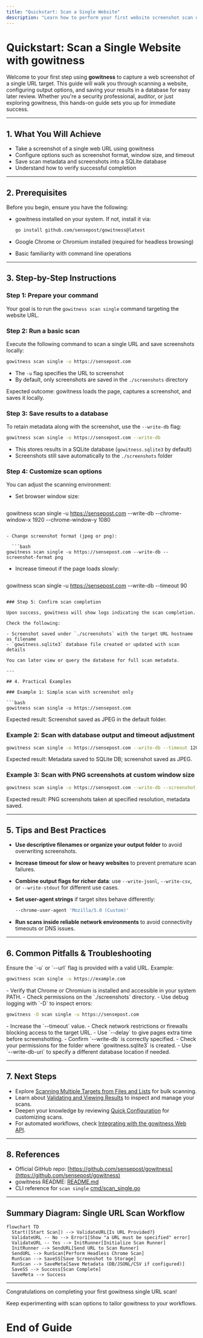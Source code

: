 ```yaml
---
title: "Quickstart: Scan a Single Website"
description: "Learn how to perform your first website screenshot scan using gowitness, configure output options, and store results in a database. Ideal for users seeking an immediate hands-on success."
---
```


# Quickstart: Scan a Single Website with gowitness

Welcome to your first step using **gowitness** to capture a web screenshot of a single URL target. This guide will walk you through scanning a website, configuring output options, and saving your results in a database for easy later review. Whether you're a security professional, auditor, or just exploring gowitness, this hands-on guide sets you up for immediate success.

---

## 1. What You Will Achieve

- Take a screenshot of a single web URL using gowitness
- Configure options such as screenshot format, window size, and timeout
- Save scan metadata and screenshots into a SQLite database
- Understand how to verify successful completion

---

## 2. Prerequisites

Before you begin, ensure you have the following:

- gowitness installed on your system. If not, install it via:

  ```bash
  go install github.com/sensepost/gowitness@latest
  ```

- Google Chrome or Chromium installed (required for headless browsing)
- Basic familiarity with command line operations

---

## 3. Step-by-Step Instructions

### Step 1: Prepare your command

Your goal is to run the `gowitness scan single` command targeting the website URL.

### Step 2: Run a basic scan

Execute the following command to scan a single URL and save screenshots locally:

```bash
gowitness scan single -u https://sensepost.com
```

- The `-u` flag specifies the URL to screenshot
- By default, only screenshots are saved in the `./screenshots` directory

Expected outcome: gowitness loads the page, captures a screenshot, and saves it locally.

### Step 3: Save results to a database

To retain metadata along with the screenshot, use the `--write-db` flag:

```bash
gowitness scan single -u https://sensepost.com --write-db
```

- This stores results in a SQLite database (`gowitness.sqlite3` by default)
- Screenshots still save automatically to the `./screenshots` folder

### Step 4: Customize scan options

You can adjust the scanning environment:

- Set browser window size:

  ```bash
gowitness scan single -u https://sensepost.com --write-db --chrome-window-x 1920 --chrome-window-y 1080
```

- Change screenshot format (jpeg or png):

  ```bash
gowitness scan single -u https://sensepost.com --write-db --screenshot-format png
```

- Increase timeout if the page loads slowly:

  ```bash
gowitness scan single -u https://sensepost.com --write-db --timeout 90
```

### Step 5: Confirm scan completion

Upon success, gowitness will show logs indicating the scan completion.

Check the following:

- Screenshot saved under `./screenshots` with the target URL hostname as filename
- `gowitness.sqlite3` database file created or updated with scan details

You can later view or query the database for full scan metadata.

---

## 4. Practical Examples

### Example 1: Simple scan with screenshot only

```bash
gowitness scan single -u https://sensepost.com
```

Expected result: Screenshot saved as JPEG in the default folder.

### Example 2: Scan with database output and timeout adjustment

```bash
gowitness scan single -u https://sensepost.com --write-db --timeout 120
```

Expected result: Metadata saved to SQLite DB; screenshot saved as JPEG.

### Example 3: Scan with PNG screenshots at custom window size

```bash
gowitness scan single -u https://sensepost.com --write-db --screenshot-format png --chrome-window-x 1366 --chrome-window-y 768
```

Expected result: PNG screenshots taken at specified resolution, metadata saved.

---

## 5. Tips and Best Practices

- **Use descriptive filenames or organize your output folder** to avoid overwriting screenshots.
- **Increase timeout for slow or heavy websites** to prevent premature scan failures.
- **Combine output flags for richer data**: use `--write-jsonl`, `--write-csv`, or `--write-stdout` for different use cases.
- **Set user-agent strings** if target sites behave differently:

  ```bash
  --chrome-user-agent 'Mozilla/5.0 (Custom)'  
  ```

- **Run scans inside reliable network environments** to avoid connectivity timeouts or DNS issues.

---

## 6. Common Pitfalls & Troubleshooting

<AccordionGroup title="Troubleshooting Single URL Scans">
<Accordion title="1. Error: 'a URL must be specified'">
Ensure the `-u` or `--url` flag is provided with a valid URL. Example:

```bash
gowitness scan single -u https://example.com
```
</Accordion>

<Accordion title="2. No screenshots saved or empty output">
- Verify that Chrome or Chromium is installed and accessible in your system PATH.
- Check permissions on the `./screenshots` directory.
- Use debug logging with `-D` to inspect errors:

```bash
gowitness -D scan single -u https://sensepost.com
```
</Accordion>

<Accordion title="3. Timeout or page load failures">
- Increase the `--timeout` value.
- Check network restrictions or firewalls blocking access to the target URL.
- Use `--delay` to give pages extra time before screenshotting.
</Accordion>

<Accordion title="4. Database write errors or missing DB file">
- Confirm `--write-db` is correctly specified.
- Check your permissions for the folder where `gowitness.sqlite3` is created.
- Use `--write-db-uri` to specify a different database location if needed.
</Accordion>
</AccordionGroup>

---

## 7. Next Steps

- Explore [Scanning Multiple Targets from Files and Lists](/guides/scanning-workflows/scanning-multiple-targets) for bulk scanning.
- Learn about [Validating and Viewing Results](/getting-started/your-first-scan/validating-results) to inspect and manage your scans.
- Deepen your knowledge by reviewing [Quick Configuration](/getting-started/setup-and-configuration/quick-configuration) for customizing scans.
- For automated workflows, check [Integrating with the gowitness Web API](/guides/advanced-usage-and-integration/web-api-integration).

---

## 8. References

- Official GitHub repo: [https://github.com/sensepost/gowitness](https://github.com/sensepost/gowitness)
- gowitness README: [README.md](https://github.com/sensepost/gowitness/blob/main/README.md)
- CLI reference for `scan single` [cmd/scan_single.go](https://github.com/sensepost/gowitness/blob/main/cmd/scan_single.go)

---

## Summary Diagram: Single URL Scan Workflow

```mermaid
flowchart TD
  Start([Start Scan]) --> ValidateURL{Is URL Provided?}
  ValidateURL -- No --> Error1[Show "a URL must be specified" error]
  ValidateURL -- Yes --> InitRunner[Initialize Scan Runner]
  InitRunner --> SendURL[Send URL to Scan Runner]
  SendURL --> RunScan[Perform Headless Chrome Scan]
  RunScan --> SaveSS[Save Screenshot to Storage]
  RunScan --> SaveMeta[Save Metadata (DB/JSONL/CSV if configured)]
  SaveSS --> Success[Scan Complete]
  SaveMeta --> Success
```

---

Congratulations on completing your first gowitness single URL scan!

Keep experimenting with scan options to tailor gowitness to your workflows.

# End of Guide
